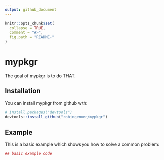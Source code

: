 ```yaml
---
output: github_document
---
```


<!-- README.md is generated from README.Rmd. Please edit that file -->

```r
knitr::opts_chunk$set(
  collapse = TRUE,
  comment = "#>",
  fig.path = "README-"
)
```

# mypkgr

The goal of mypkgr is to do THAT.

## Installation

You can install mypkgr from github with:

```r
# install.packages("devtools")
devtools::install_github("robingenuer/mypkgr")
```

## Example

This is a basic example which shows you how to solve a common problem:

```r
## basic example code
```
